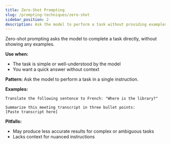 ```yaml
---
title: Zero-Shot Prompting
slug: /prompting-techniques/zero-shot
sidebar_position: 2
description: Ask the model to perform a task without providing examples.
---
```


Zero-shot prompting asks the model to complete a task directly, without showing any examples.

**Use when:**
- The task is simple or well-understood by the model
- You want a quick answer without context

**Pattern:**
Ask the model to perform a task in a single instruction.

**Examples:**
```text
Translate the following sentence to French: "Where is the library?"
```
```text
Summarize this meeting transcript in three bullet points:
[Paste transcript here]
```

**Pitfalls:**
- May produce less accurate results for complex or ambiguous tasks
- Lacks context for nuanced instructions